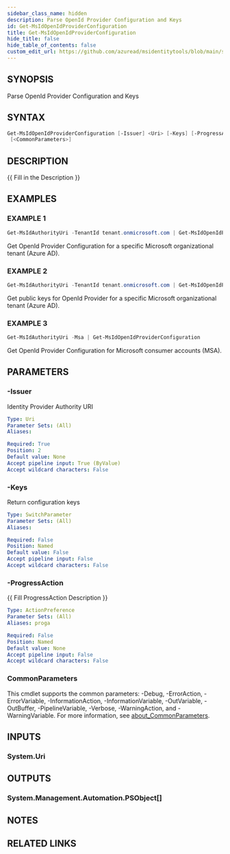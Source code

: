 ```yaml
---
sidebar_class_name: hidden
description: Parse OpenId Provider Configuration and Keys
id: Get-MsIdOpenIdProviderConfiguration
title: Get-MsIdOpenIdProviderConfiguration
hide_title: false
hide_table_of_contents: false
custom_edit_url: https://github.com/azuread/msidentitytools/blob/main/src/Get-MsIdOpenIdProviderConfiguration.ps1
---
```


## SYNOPSIS

Parse OpenId Provider Configuration and Keys

## SYNTAX

```powershell
Get-MsIdOpenIdProviderConfiguration [-Issuer] <Uri> [-Keys] [-ProgressAction <ActionPreference>]
 [<CommonParameters>]
```

## DESCRIPTION

\{\{ Fill in the Description \}\}

## EXAMPLES

### EXAMPLE 1

```powershell
Get-MsIdAuthorityUri -TenantId tenant.onmicrosoft.com | Get-MsIdOpenIdProviderConfiguration
```

Get OpenId Provider Configuration for a specific Microsoft organizational tenant (Azure AD).

### EXAMPLE 2

```powershell
Get-MsIdAuthorityUri -TenantId tenant.onmicrosoft.com | Get-MsIdOpenIdProviderConfiguration -Keys
```

Get public keys for OpenId Provider for a specific Microsoft organizational tenant (Azure AD).

### EXAMPLE 3

```powershell
Get-MsIdAuthorityUri -Msa | Get-MsIdOpenIdProviderConfiguration
```

Get OpenId Provider Configuration for Microsoft consumer accounts (MSA).

## PARAMETERS

### -Issuer

Identity Provider Authority URI

```yaml
Type: Uri
Parameter Sets: (All)
Aliases:

Required: True
Position: 2
Default value: None
Accept pipeline input: True (ByValue)
Accept wildcard characters: False
```

### -Keys

Return configuration keys

```yaml
Type: SwitchParameter
Parameter Sets: (All)
Aliases:

Required: False
Position: Named
Default value: False
Accept pipeline input: False
Accept wildcard characters: False
```

### -ProgressAction

\{\{ Fill ProgressAction Description \}\}

```yaml
Type: ActionPreference
Parameter Sets: (All)
Aliases: proga

Required: False
Position: Named
Default value: None
Accept pipeline input: False
Accept wildcard characters: False
```

### CommonParameters

This cmdlet supports the common parameters: -Debug, -ErrorAction, -ErrorVariable, -InformationAction, -InformationVariable, -OutVariable, -OutBuffer, -PipelineVariable, -Verbose, -WarningAction, and -WarningVariable. For more information, see [about_CommonParameters](http://go.microsoft.com/fwlink/?LinkID=113216).

## INPUTS

### System.Uri

## OUTPUTS

### System.Management.Automation.PSObject[]

## NOTES

## RELATED LINKS
